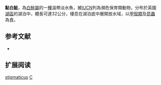 {{Speciesbox 
| taxon = Coregonus stigmaticus
| status = EN
| status_system = IUCN3.1
| status_ref = <ref name=iucn>Freyhof, J. & Kottelat, M. (2008) {{IUCNlink|135701|Coregonus stigmaticus}} In: IUCN Red List of Threatened Species. Version 2010.1.</ref>
| authority = {{le|查爾斯·塔特·里根|Charles Tate Regan|Regan}}, 1908
| synonyms = *''Coregonus clupeoides stigmaticus'', Regan, 1908
}}

'''點白鮭'''，為[[白鮭屬|白鮭屬]]的一[[種|種]]溫帶淡水魚，被[[IUCN|IUCN]]列為瀕危保育類動物，分布於英國[[湖區|湖區]]的湖泊中，體長可達32公分，棲息在湖泊底中層開放水域，以[[甲殼類|甲殼類]]及[[昆蟲|昆蟲]]為食。

== 参考文献 ==
{{reflist}}
*{{FishBase_species|genus=Coregonus|species=stigmaticus|year=2015|month=11}}

== 扩展阅读 ==
{{refbegin}}
{{wikispecies-inline|Coregonus stigmaticus|點白鮭}}
{{refend}}
{{fish-stub}}
{{Taxonbar|from=Q917704}}

[[Category:白鮭屬|stigmaticus]]
[[Category:1908年描述的魚類|C]]
